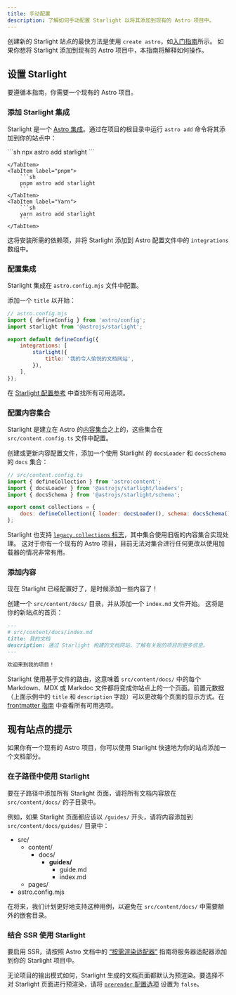 ```yaml
---
title: 手动配置
description: 了解如何手动配置 Starlight 以将其添加到现有的 Astro 项目中。
---
```



创建新的 Starlight 站点的最快方法是使用 `create astro`，如[入门指南](/zh-cn/getting-started/#创建一个新项目)所示。
如果你想将 Starlight 添加到现有的 Astro 项目中，本指南将解释如何操作。

## 设置 Starlight

要遵循本指南，你需要一个现有的 Astro 项目。

### 添加 Starlight 集成

Starlight 是一个 [Astro 集成](https://docs.astro.build/zh-cn/guides/integrations-guide/)。通过在项目的根目录中运行 `astro add` 命令将其添加到你的站点中：

<Tabs syncKey="pkg">
    <TabItem label="npm">
        ```sh
        npx astro add starlight
        ```

    </TabItem>
    <TabItem label="pnpm">
        ```sh
        pnpm astro add starlight
        ```
    </TabItem>
    <TabItem label="Yarn">
        ```sh
        yarn astro add starlight
        ```
    </TabItem>

</Tabs>

这将安装所需的依赖项，并将 Starlight 添加到 Astro 配置文件中的 `integrations` 数组中。

### 配置集成

Starlight 集成在 `astro.config.mjs` 文件中配置。

添加一个 `title` 以开始：

```js ins={8}
// astro.config.mjs
import { defineConfig } from 'astro/config';
import starlight from '@astrojs/starlight';

export default defineConfig({
	integrations: [
		starlight({
			title: '我的令人愉悦的文档网站',
		}),
	],
});
```

在 [Starlight 配置参考](/zh-cn/reference/configuration/) 中查找所有可用选项。

### 配置内容集合

Starlight 是建立在 Astro 的[内容集合](https://docs.astro.build/zh-cn/guides/content-collections/)之上的，这些集合在 `src/content.config.ts` 文件中配置。

创建或更新内容配置文件，添加一个使用 Starlight 的 `docsLoader` 和 `docsSchema` 的 `docs` 集合：

```js ins={3-4,7}
// src/content.config.ts
import { defineCollection } from 'astro:content';
import { docsLoader } from '@astrojs/starlight/loaders';
import { docsSchema } from '@astrojs/starlight/schema';

export const collections = {
	docs: defineCollection({ loader: docsLoader(), schema: docsSchema() }),
};
```

Starlight 也支持 [`legacy.collections` 标志](https://docs.astro.build/zh-cn/reference/legacy-flags/)，其中集合使用旧版的内容集合实现处理。
这对于你有一个现有的 Astro 项目，目前无法对集合进行任何更改以使用加载器的情况非常有用。

### 添加内容

现在 Starlight 已经配置好了，是时候添加一些内容了！

创建一个 `src/content/docs/` 目录，并从添加一个 `index.md` 文件开始。
这将是你的新站点的首页：

```md
---
# src/content/docs/index.md
title: 我的文档
description: 通过 Starlight 构建的文档网站，了解有关我的项目的更多信息。
---

欢迎来到我的项目！
```

Starlight 使用基于文件的路由，这意味着 `src/content/docs/` 中的每个 Markdown、MDX 或 Markdoc 文件都将变成你站点上的一个页面。前置元数据（上面示例中的 `title` 和 `description` 字段）可以更改每个页面的显示方式。在 [frontmatter 指南](/zh-cn/reference/frontmatter/) 中查看所有可用选项。

## 现有站点的提示

如果你有一个现有的 Astro 项目，你可以使用 Starlight 快速地为你的站点添加一个文档部分。

### 在子路径中使用 Starlight

要在子路径中添加所有 Starlight 页面，请将所有文档内容放在 `src/content/docs/` 的子目录中。

例如，如果 Starlight 页面都应该以 `/guides/` 开头，请将内容添加到 `src/content/docs/guides/` 目录中：


<FileTree>

- src/
  - content/
    - docs/
      - **guides/**
        - guide.md
        - index.md
  - pages/
- astro.config.mjs

</FileTree>

在将来，我们计划更好地支持这种用例，以避免在 `src/content/docs/` 中需要额外的嵌套目录。

### 结合 SSR 使用 Starlight

要启用 SSR，请按照 Astro 文档中的 [“按需渲染适配器”](https://docs.astro.build/zh-cn/guides/on-demand-rendering/) 指南将服务器适配器添加到你的 Starlight 项目中。

无论项目的输出模式如何，Starlight 生成的文档页面都默认为预渲染。要选择不对 Starlight 页面进行预渲染，请将 [`prerender` 配置选项](/zh-cn/reference/configuration/#prerender) 设置为 `false`。
